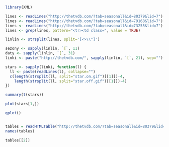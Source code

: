 ```r

library(XML)

lines <- readLines("http://thetvdb.com/?tab=seasonall&id=80379&lid=7")
lines <- readLines("http://thetvdb.com/?tab=seasonall&id=79168&lid=7")
lines <- readLines("http://thetvdb.com/?tab=seasonall&id=73255&lid=7")
lines <- grep(lines, pattern="<tr><td class=", value = TRUE)

linlin <- strsplit(lines, split='[<>\\"]')

sezony <- sapply(linlin, `[`, 11)
daty <- sapply(linlin, `[`, 31)
linki <- paste("http://thetvdb.com/", sapply(linlin, `[`, 21), sep="")

stars <- sapply(linki, function(l) {
  ll <- paste(readLines(l), collapse="")
  c(length(strsplit(ll, split="star.on.gif")[[1]])-4,
    length(strsplit(ll, split="star.off.gif")[[1]])-4)
})

summary(t(stars))

plot(stars[1,])

qplot()


tables = readHTMLTable("http://thetvdb.com/?tab=seasonall&id=80379&lid=7")
names(tables)

tables[[2]] 

```
